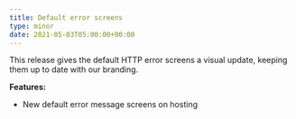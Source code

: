 ```yaml
---
title: Default error screens
type: minor
date: 2021-05-03T05:00:00+00:00
---
```

This release gives the default HTTP error screens a visual update, keeping them up to date with our branding.

**Features:**

* New default error message screens on hosting
